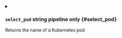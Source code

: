

<details className="config-field -function" data-expandable="true">
<summary>

### `select_pod` <span className="config-field-type"></span> <span className="config-field-enum"></span> <span className="config-field-default -return">string</span> <span className="config-field-required" data-required="true">pipeline only</span>  {#select_pod}

Returns the name of a Kubernetes pod

</summary>

<PartialImageselector />
<PartialLabelselector />
<PartialContainer />
<PartialNamespace />
<PartialDisablewait />
<PartialTimeout />


</details>
